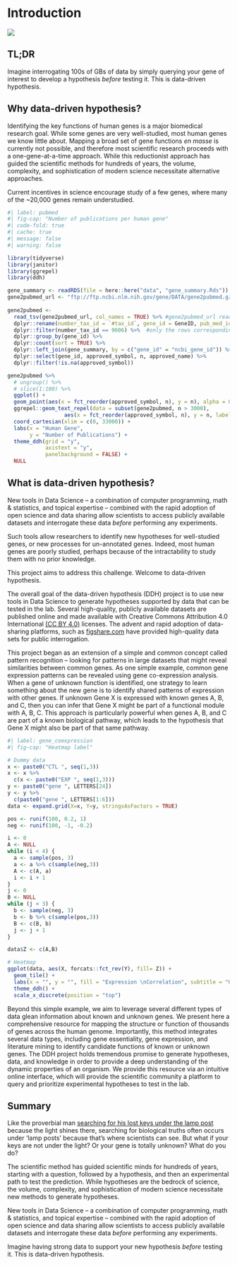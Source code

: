 # Introduction {.unnumbered}
![](https://source.unsplash.com/y41FEMqdJ3A/800x600)  


## TL;DR  
Imagine interrogating 100s of GBs of data by simply querying your gene of interest to develop a hypothesis *before* testing it. This is data-driven hypothesis.  
  
## Why data-driven hypothesis?  
Identifying the key functions of human genes is a major biomedical research goal. While some genes are very well-studied, most human genes we know little about. Mapping a broad set of gene functions *en masse* is currently not possible, and therefore most scientific research proceeds with a one-gene-at-a-time approach. While this reductionist approach has guided the scientific methods for hundreds of years, the volume, complexity, and sophistication of modern science necessitate alternative approaches.
  
Current incentives in science encourage study of a few genes, where many of the ~20,000 genes remain understudied.  

```r
#| label: pubmed
#| fig-cap: "Number of publications per human gene"
#| code-fold: true
#| cache: true
#| message: false
#| warning: false

library(tidyverse)
library(janitor)
library(ggrepel)
library(ddh)

gene_summary <- readRDS(file = here::here("data", "gene_summary.Rds"))
gene2pubmed_url <- "ftp://ftp.ncbi.nlm.nih.gov/gene/DATA/gene2pubmed.gz"
  
gene2pubmed <- 
  read_tsv(gene2pubmed_url, col_names = TRUE) %>% #gene2pubmed_url read from current_release.R
  dplyr::rename(number_tax_id = `#tax_id`, gene_id = GeneID, pub_med_id = PubMed_ID) %>%
  dplyr::filter(number_tax_id == 9606) %>%  #only the rows corresponding to humans (#tax_id = 9606) 
  dplyr::group_by(gene_id) %>% 
  dplyr::count(sort = TRUE) %>% 
  dplyr::left_join(gene_summary, by = c("gene_id" = "ncbi_gene_id")) %>% 
  dplyr::select(gene_id, approved_symbol, n, approved_name) %>% 
  dplyr::filter(!is.na(approved_symbol))

gene2pubmed %>% 
  # ungroup() %>% 
  # slice(1:100) %>% 
  ggplot() +
  geom_point(aes(x = fct_reorder(approved_symbol, n), y = n), alpha = 0.5) +
  ggrepel::geom_text_repel(data = subset(gene2pubmed, n > 3000),
                  aes(x = fct_reorder(approved_symbol, n), y = n, label = approved_symbol)) +
  coord_cartesian(xlim = c(0, 33000)) +
  labs(x = "Human Gene", 
       y = "Number of Publications") +
  theme_ddh(grid = "y",
            axistext = "y", 
            panelbackground = FALSE) +
  NULL
```
  
## What is data-driven hypothesis?  
New tools in Data Science -- a combination of computer programming, math & statistics, and topical expertise -- combined with the rapid adoption of open science and data sharing allow scientists to access publicly available datasets and interrogate these data *before* performing any experiments.

Such tools allow researchers to identify new hypotheses for well-studied genes, or new processes for un-annotated genes. Indeed, most human genes are poorly studied, perhaps because of the intractability to study them with no prior knowledge.

This project aims to address this challenge. Welcome to data-driven hypothesis.  
  
The overall goal of the data-driven hypothesis (DDH) project is to use new tools in Data Science to generate hypotheses supported by data that can be tested in the lab. Several high-quality, publicly available datasets are published online and made available with Creative Commons Attribution 4.0 International [(CC BY 4.0)](https://creativecommons.org/licenses/by/4.0/) licenses. The advent and rapid adoption of data-sharing platforms, such as [figshare.com](https://figshare.com) have provided high-quality data sets for public interrogation.

This project began as an extension of a simple and common concept called pattern recognition -- looking for patterns in large datasets that might reveal similarities between common genes. As one simple example, common gene expression patterns can be revealed using gene co-expression analysis. When a gene of unknown function is identified, one strategy to learn something about the new gene is to identify shared patterns of expression with other genes. If unknown Gene X is expressed with known genes A, B, and C, then you can infer that Gene X might be part of a functional module with A, B, C. This approach is particularly powerful when genes A, B, and C are part of a known biological pathway, which leads to the hypothesis that Gene X might also be part of that same pathway.

```r
#| label: gene_coexpression
#| fig-cap: "Heatmap label"

# Dummy data
x <- paste0("CTL ", seq(1,3))
x <- x %>% 
  c(x <- paste0("EXP ", seq(1,3)))
y <- paste0("gene ", LETTERS[24])
y <- y %>% 
  c(paste0("gene ", LETTERS[1:6]))
data <- expand.grid(X=x, Y=y, stringsAsFactors = TRUE)

pos <- runif(100, 0.2, 1)
neg <- runif(100, -1, -0.2)

i <- 0
A <- NULL
while (i < 4) {
  a <- sample(pos, 3)
  a <- a %>% c(sample(neg,3))
  A <- c(A, a)
  i <- i + 1
}
j <- 0
B <- NULL
while (j < 3) {
  b <- sample(neg, 3)
  b <- b %>% c(sample(pos,3))
  B <- c(B, b)
  j <- j + 1
}

data$Z <- c(A,B)

# Heatmap 
ggplot(data, aes(X, forcats::fct_rev(Y), fill= Z)) + 
  geom_tile() +
  labs(x = "", y = "", fill = "Expression \nCorrelation", subtitle = "Gene Coexpression Example*", caption = "*simulated data") +
  theme_ddh() +
  scale_x_discrete(position = "top")
```

Beyond this simple example, we aim to leverage several different types of data glean information about known and unknown genes. We present here a comprehensive resource for mapping the structure or function of thousands of genes across the human genome. Importantly, this method integrates several data types, including gene essentiality, gene expression, and literature mining to identify candidate functions of known or unknown genes. The DDH project holds tremendous promise to generate hypotheses, data, and knowledge in order to provide a deep understanding of the dynamic properties of an organism. We provide this resource via an intuitive online interface, which will provide the scientific community a platform to query and prioritize experimental hypotheses to test in the lab.
  
## Summary 
Like the proverbial man [searching for his lost keys under the lamp post](https://www.heurekalabs.org/keys-for-developing-an-exploratory-mind/) because the light shines there, searching for biological truths often occurs under 'lamp posts' because that's where scientists can see. But what if your keys are not under the light? Or your gene is totally unknown? What do you do?  
  
The scientific method has guided scientific minds for hundreds of years, starting with a question, followed by a hypothesis, and then an experimental path to test the prediction. While hypotheses are the bedrock of science, the volume, complexity, and sophistication of modern science necessitate new methods to generate hypotheses.  
  
New tools in Data Science -- a combination of computer programming, math & statistics, and topical expertise -- combined with the rapid adoption of open science and data sharing allow scientists to access publicly available datasets and interrogate these data *before* performing any experiments.  
  
Imagine having strong data to support your new hypothesis *before* testing it. This is data-driven hypothesis.
